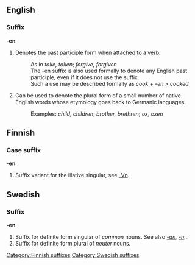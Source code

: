 ==English==
===Suffix===
'''-en'''
#Denotes the past participle form when attached to a verb. 
#:As in ''take, taken''; ''forgive, forgiven''
#:The -en suffix is also used formally to denote any English past participle, even if it does not use the suffix. 
#:Such a use may be described formally as ''cook + -en > cooked''
#Can be used to denote the plural form of a small number of native English words whose etymology goes back to Germanic languages. 
#:Examples: ''child, children''; ''brother, brethren''; ''ox, oxen''


==Finnish==
===Case suffix===
'''-en'''

# Suffix variant for the illative singular, see [[-Vn]].

==Swedish==
===Suffix===
'''-en'''

# Suffix for definite form singular of ''common'' nouns. See also ''[[-an]], [[-n]]...''
# Suffix for definite form plural of ''neuter'' nouns.


[[Category:Finnish suffixes]]
[[Category:Swedish suffixes]]
